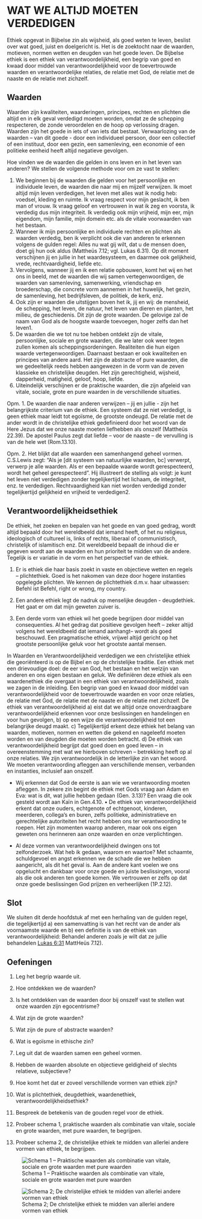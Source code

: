 # WAT WE ALTIJD MOETEN VERDEDIGEN

Ethiek opgevat in Bijbelse zin als wijsheid, als goed weten te leven, beslist over wat goed, juist en doelgericht is. Het is de zoektocht naar de waarden, motieven, normen wetten en deugden van het goede leven. De Bijbelse ethiek is een ethiek van verantwoordelijkheid, een begrip van goed en kwaad door middel van verantwoordelijkheid voor de toevertrouwde waarden en verantwoordelijke relaties, de relatie met God, de relatie met de naaste en de relatie met zichzelf.

## Waarden

Waarden zijn kwaliteiten, waarderingen, principes, rechten en plichten die altijd en in elk geval verdedigd moeten worden, omdat ze de schepping respecteren, de zonde veroordelen en de hoop op verlossing dragen. Waarden zijn het goede in iets of van iets dat bestaat. Verwaarlozing van de waarden – van dit goede - door een individueel persoon, door een collectief of een instituut, door een gezin, een samenleving, een economie of een politieke eenheid heeft altijd negatieve gevolgen.

Hoe vinden we de waarden die gelden in ons leven en in het leven van anderen? We stellen de volgende methode voor om ze vast te stellen:

1.  We beginnen bij de waarden die gelden voor het persoonlijke en individuele leven, de waarden die naar mij en mijzelf verwijzen. Ik moet altijd mijn leven verdedigen, het leven met alles wat ik nodig heb: voedsel, kleding en ruimte. Ik vraag respect voor mijn geslacht, ik ben man of vrouw. Ik vraag geloof en vertrouwen in wat ik zeg en voorsta, ik verdedig dus mijn integriteit. Ik verdedig ook mijn vrijheid, mijn eer, mijn eigendom, mijn familie, mijn domein etc. als de vitale voorwaarden van het bestaan.
2.  Wanneer ik mijn persoonlijke en individuele rechten en plichten als waarden verdedig, ben ik verplicht ook die van anderen te erkennen volgens de gulden regel: Alles nu wat gij wilt, dat u de mensen doen, doet gij hun ook aldus (Mattheüs 7.12; vgl. Lukas 6.31). Op dit moment verschijnen jij en jullie in het waardesysteem, en daarmee ook gelijkheid, vrede, rechtvaardigheid, liefde etc.
3.  Vervolgens, wanneer jij en ik een relatie opbouwen, komt het wij en het ons in beeld, met de waarden die wij samen vertegenwoordigen, de waarden van samenleving, samenwerking, vriendschap en broederschap, die concrete vorm aannemen in het huwelijk, het gezin, de samenleving, het bedrijfsleven, de politiek, de kerk, enz.
4.  Ook zijn er waarden die uitstijgen boven het ik, jij en wij: de mensheid, de schepping, het leven, de natuur, het leven van dieren en planten, het milieu, de geschiedenis. Dit zijn de grote waarden. De gelovige zal de naam van God als de hoogste waarde toevoegen, hoger zelfs dan het leven1.
5.  De waarden die we tot nu toe hebben ontdekt zijn de vitale, persoonlijke, sociale en grote waarden, die we later ook weer tegen zullen komen als scheppingsordeningen. Realiteiten die hun eigen waarde vertegenwoordigen. Daarnaast bestaan er ook kwaliteiten en principes van andere aard. Het zijn de abstracte of pure waarden, die we gedeeltelijk reeds hebben aangewezen in de vorm van de zeven klassieke en christelijke deugden. Het zijn gerechtigheid, wijsheid, dapperheid, matigheid, geloof, hoop, liefde.
6.  Uiteindelijk verschijnen er de praktische waarden, die zijn afgeleid van vitale, sociale, grote en pure waarden in de verschillende situaties.

Opm. 1. De waarden die naar anderen verwijzen – jij en jullie - zijn het belangrijkste criterium van de ethiek. Een systeem dat ze niet verdedigt, is geen ethiek maar leidt tot egoïsme, de grootste ondeugd. De relatie met de ander wordt in de christelijke ethiek gedefinieerd door het woord van de Here Jezus dat we onze naaste moeten liefhebben als onszelf (Mattheüs 22.39). De apostel Paulus zegt dat liefde – voor de naaste – de vervulling is van de hele wet (Rom.13.10).

Opm. 2. Het blijkt dat alle waarden een samenhangend geheel vormen. C.S.Lewis zegt: “Als je \[dit systeem van natuurlijke waarden, bc\] verwerpt, verwerp je alle waarden. Als er een bepaalde waarde wordt gerespecteerd, wordt het geheel gerespecteerd”. Hij illustreert de stelling als volgt: je kunt het leven niet verdedigen zonder tegelijkertijd het lichaam, de integriteit, enz. te verdedigen. Rechtvaardigheid kan niet worden verdedigd zonder tegelijkertijd gelijkheid en vrijheid te verdedigen2.

## Verantwoordelijkheidsethiek

De ethiek, het zoeken en bepalen van het goede en van goed gedrag, wordt altijd bepaald door het wereldbeeld dat iemand heeft, of het nu religieus, ideologisch of cultureel is, links of rechts, liberaal of communistisch, christelijk of islamitisch enz. Dit wereldbeeld bepaalt de inhoud die er gegeven wordt aan de waarden en hun prioriteit te midden van de andere. Tegelijk is er variatie in de vorm en het perspectief van de ethiek.

1.  Er is ethiek die haar basis zoekt in vaste en objectieve wetten en regels – plichtethiek. Goed is het nakomen van deze door hogere instanties opgelegde plichten. We kennen de plichtethiek d.m.v. haar uitwassen: Befehl ist Befehl, right or wrong, my country.

2.  Een andere ethiek legt de nadruk op menselijke deugden - deugdethiek. Het gaat er om dat mijn geweten zuiver is.

3.  Een derde vorm van ethiek wil het goede begrijpen door middel van consequenties. Al het gedrag dat positieve gevolgen heeft – zeker altijd volgens het wereldbeeld dat iemand aanhangt– wordt als goed beschouwd. Een pragmatische ethiek, vrijwel altijd gericht op het grootste persoonlijke geluk voor het grootste aantal mensen.

In Waarden en Verantwoordelijkheid verdedigen we een christelijke ethiek die georiënteerd is op de Bijbel en op de christelijke traditie. Een ethiek met een drievoudige doel: de eer van God, het bestaan en het welzijn van anderen en ons eigen bestaan en geluk. We definiëren deze ethiek als een waardenethiek die overgaat in een ethiek van verantwoordelijkheid, zoals we zagen in de inleiding. Een begrip van goed en kwaad door middel van verantwoordelijkheid voor de toevertrouwde waarden en voor onze relaties, de relatie met God, de relatie met de naaste en de relatie met zichzelf. De ethiek van verantwoordelijkheid a) eist dat we altijd onze onoverdraagbare verantwoordelijkheid erkennen voor onze beslissingen en handelingen en voor hun gevolgen, b) op een wijze die verantwoordelijkheid tot een belangrijke deugd maakt. c) Tegelijkertijd erkent deze ethiek het belang van waarden, motieven, normen en wetten die gekend en nageleefd moeten worden en van deugden die moeten worden betracht. d) De ethiek van verantwoordelijkheid begrijpt dat goed doen en goed leven – in overeenstemming met wat we hierboven schreven – betrekking heeft op al onze relaties. We zijn verantwoordelijk in de letterlijke zin van het woord. We moeten verantwoording afleggen aan verschillende mensen, verbanden en instanties, inclusief aan onszelf.

-   Wij erkennen dat God de eerste is aan wie we verantwoording moeten afleggen. In zekere zin begint de ethiek met Gods vraag aan Adam en Eva: wat is dit, wat jullie hebben gedaan (Gen. 3.13)? Een vraag die ook gesteld wordt aan Kaïn in Gen.4.10. • De ethiek van verantwoordelijkheid erkent dat onze ouders, echtgenote of echtgenoot, kinderen, meerderen, collega's en buren, zelfs politieke, administratieve en gerechtelijke autoriteiten het recht hebben ons ter verantwoording te roepen. Het zijn momenten waarop anderen, maar ook ons eigen geweten ons herinneren aan onze waarden en onze verplichtingen.

-   Al deze vormen van verantwoordelijkheid dwingen ons tot zelfonderzoek. Wat heb ik gedaan, waarom en waartoe? Met schaamte, schuldgevoel en angst erkennen we de schade die we hebben aangericht, als dit het geval is. Aan de andere kant voelen we ons opgelucht en dankbaar voor onze goede en juiste beslissingen, vooral als die ook anderen ten goede komen. We vertrouwen er zelfs op dat onze goede beslissingen God prijzen en verheerlijken (1P.2.12).

## Slot

We sluiten dit derde hoofdstuk af met een herhaling van de gulden regel, die tegelijkertijd a) een samenvatting is van het recht van de ander als voornaamste waarde en b) een definitie is van de ethiek van verantwoordelijkheid: Behandel anderen zoals je wilt dat ze jullie behandelen [Lukas 6:31](https://herzienestatenvertaling.nl/teksten/lukas/6#31) MattHeüs 7.12).

## Oefeningen

1.  Leg het begrip waarde uit.

2.  Hoe ontdekken we de waarden?

3.  Is het ontdekken van de waarden door bij onszelf vast te stellen wat onze waarden zijn egocentrisme?

4.  Wat zijn de grote waarden?

5.  Wat zijn de pure of abstracte waarden?

6.  Wat is egoïsme in ethische zin?

7.  Leg uit dat de waarden samen een geheel vormen.

8.  Hebben de waarden absolute en objectieve geldigheid of slechts relatieve, subjectieve?

9.  Hoe komt het dat er zoveel verschillende vormen van ethiek zijn?

10. Wat is plichtethiek, deugdethiek, waardenethiek, verantwoordelijkheidsethiek?

11. Bespreek de betekenis van de gouden regel voor de ethiek.

12. Probeer schema 1, praktische waarden als combinatie van vitale, sociale en grote waarden, met pure waarden, te begrijpen.

13. Probeer schema 2, de christelijke ethiek te midden van allerlei andere vormen van ethiek, te begrijpen.

![Schema 1 – Praktische waarden als combinatie van vitale, sociale en grote waarden met pure waarden](figures/sc2.png)

![Schema 2; De christelijke ethiek te midden van allerlei andere vormen van ethiek](figures/sc3.png)
